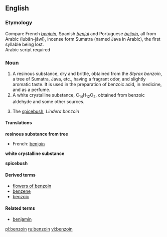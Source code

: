==English==
===Etymology===
Compare French ''[[benjoin]]'', Spanish ''[[benjui]]'' and Portuguese ''[[beijoin]]'', all from Arabic <!--add the Arabic here--> (lubān-jāwī), incense form Sumatra (named Java in Arabic), the first syllable being lost.
<br>{{etystub}} Arabic script required

===Noun===
{{wikipedia}}
{{en-noun|-}}

# A resinous substance, dry and brittle, obtained from the ''Styrax benzoin'', a tree of Sumatra, Java, etc., having a fragrant odor, and slightly aromatic taste. It is used in the preparation of benzoic acid, in medicine, and as a perfume.
#A white crystalline substance, C<sub>14</sub>H<sub>12</sub>O<sub>2</sub>, obtained from benzoic aldehyde and some other sources.
#{{botany}} The [[spicebush]], ''Lindera benzoin''

====Translations====
'''resinous substance from tree'''
{{top}}
*French: [[benjoin]] {{m}}
{{mid}}
{{bottom}}

'''white crystalline substance'''
{{top}}
{{mid}}
{{bottom}}

'''spicebush'''
{{top}}
{{mid}}
{{bottom}}

====Derived terms====
*[[flowers of benzoin]]
*[[benzene]]
*[[benzoic]]

====Related terms====
*[[benjamin]]

[[pl:benzoin]]
[[ru:benzoin]]
[[vi:benzoin]]